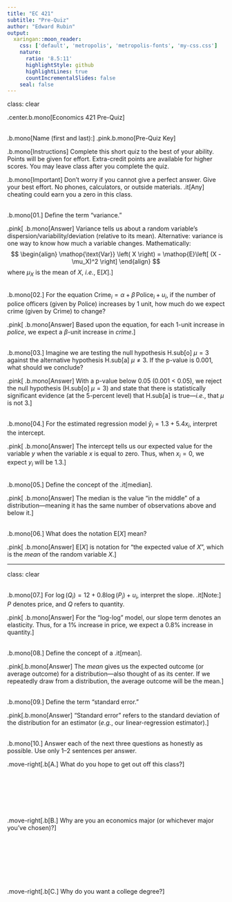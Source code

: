 ```yaml
---
title: "EC 421"
subtitle: "Pre-Quiz"
author: "Edward Rubin"
output:
  xaringan::moon_reader:
    css: ['default', 'metropolis', 'metropolis-fonts', 'my-css.css']
    nature:
      ratio: '8.5:11'
      highlightStyle: github
      highlightLines: true
      countIncrementalSlides: false
    seal: false
---
```

class: clear

.center.b.mono[Economics 421 Pre-Quiz]

<br>
.b.mono[Name (first and last):] .pink.b.mono[Pre-Quiz Key]

.b.mono[Instructions] Complete this short quiz to the best of your ability. Points will be given for effort. Extra-credit points are available for higher scores. You may leave class after you complete the quiz.

.b.mono[Important] Don't worry if you cannot give a perfect answer. Give your best effort. No phones, calculators, or outside materials. .it[Any] cheating could earn you a zero in this class.

<br>
.b.mono[01\.] Define the term "variance."

.pink[
.b.mono[Answer] Variance tells us about a random variable's dispersion/variability/deviation (relative to its mean). Alternative: variance is one way to know how much a variable changes. Mathematically:
$$
\begin{align}
  \mathop{\text{Var}} \left( X \right) = \mathop{E}\left[ (X - \mu_X)^2 \right]
\end{align}
$$
where $\mu_X$ is the mean of $X$, _i.e._, $\mathop{E}\left[ X \right]$.]

<br>
.b.mono[02\.] For the equation $\text{Crime}_{i} = \alpha + \beta \, \text{Police}_{i} + u_i$, if the number of police officers (given by $\text{Police}$) increases by 1 unit, how much do we expect crime (given by $\text{Crime}$) to change?

.pink[
.b.mono[Answer] Based upon the equation, for each 1-unit increase in *police*, we expect a $\beta$-unit increase in *crime*.]

<br>
.b.mono[03\.] Imagine we are testing the null hypothesis H.sub[o] $\mu = 3$ against the alternative hypothesis H.sub[a] $\mu \neq 3$. If the p-value is 0.001, what should we conclude?

.pink[
.b.mono[Answer] With a p-value below 0.05 (0.001 < 0.05), we reject the null hypothesis (H.sub[o] $\mu = 3$) and state that there is statistically significant evidence (at the 5-percent level) that H.sub[a] is true—_i.e._, that $\mu$ is not 3.]

<br>
.b.mono[04\.] For the estimated regression model $\hat{y}_{i} = 1.3 + 5.4 x_{i}$, interpret the intercept.

.pink[
.b.mono[Answer] The intercept tells us our expected value for the variable $y$ when the variable $x$ is equal to zero. Thus, when $x_i=0$, we expect $y_i$ will be 1.3.]

<br>
.b.mono[05\.] Define the concept of the .it[median].

.pink[
.b.mono[Answer] The median is the value "in the middle" of a distribution—meaning it has the same number of observations above and below it.]

<br>
.b.mono[06\.] What does the notation $\mathop{E}\left[ X \right]$ mean?

.pink[
.b.mono[Answer] $\mathop{E}\left[ X \right]$ is notation for "the expected value of $X$", which is the *mean* of the random variable $X$.]

---
class: clear

<br>
.b.mono[07\.] For $\log\left(Q_i\right) = 12 + 0.8 \log \left( P_i \right) + u_i$, interpret the slope. .it[Note:] $P$ denotes price, and $Q$ refers to quantity.

.pink[
.b.mono[Answer] For the "log-log" model, our slope term denotes an elasticity. Thus, for a 1% increase in price, we expect a 0.8% increase in quantity.
]

<br>
.b.mono[08\.] Define the concept of a .it[mean].

.pink[.b.mono[Answer] The *mean* gives us the expected outcome (or average outcome) for a distribution—also thought of as its center. If we repeatedly draw from a distribution, the average outcome will be the mean.]

<br>
.b.mono[09\.] Define the term "standard error."

.pink[.b.mono[Answer] "Standard error" refers to the standard deviation of the distribution for an estimator (_e.g._, our linear-regression estimator).]

<br>
.b.mono[10\.] Answer each of the next three questions as honestly as possible. Use only 1–2 sentences per answer.

.move-right[.b[A.] What do you hope to get out off this class?]

<br><br><br><br><br>

.move-right[.b[B.] Why are you an economics major (or whichever major you've chosen)?]

<br><br><br><br><br><br>

.move-right[.b[C.] Why do you want a college degree?]
